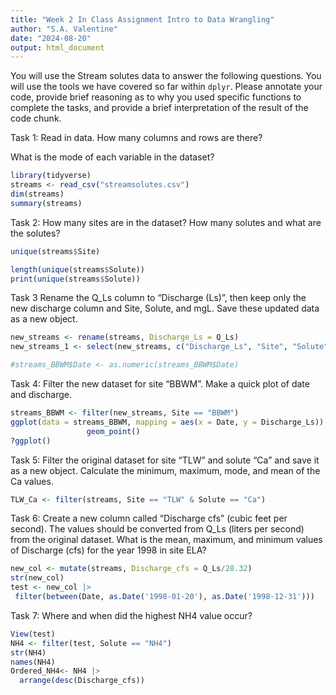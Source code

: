 ```yaml
---
title: "Week 2 In Class Assignment Intro to Data Wrangling"
author: "S.A. Valentine"
date: "2024-08-20"
output: html_document
---
```


You will use the Stream solutes data to answer the following questions. You will use the tools we have covered so far within `dplyr`. Please annotate your code, provide brief reasoning as to why you used specific functions to complete the tasks, and provide a brief interpretation of the result of the code chunk.

Task 1: Read in data. How many columns and rows are there? 

What is the mode of each variable in the dataset? 

```r
library(tidyverse)
streams <- read_csv("streamsolutes.csv")
dim(streams)
summary(streams)
```


Task 2: How many sites are in the dataset? How many solutes and what are the solutes?

```r
unique(streams$Site)

length(unique(streams$Solute))
print(unique(streams$Solute))
```

Task 3 Rename the Q_Ls column to "Discharge (Ls)", then keep only the new discharge column and Site, Solute, and mgL. Save these updated data as a new object.

```r
new_streams <- rename(streams, Discharge_Ls = Q_Ls) 
new_streams_1 <- select(new_streams, c("Discharge_Ls", "Site", "Solute", "mgL"))

#streams_BBWM$Date <- as.numeric(streams_BBWM$Date)
```


Task 4: Filter the new dataset for site "BBWM". Make a quick plot of date and discharge.


```r
streams_BBWM <- filter(new_streams, Site == "BBWM")
ggplot(data = streams_BBWM, mapping = aes(x = Date, y = Discharge_Ls)) +
                 geom_point()
?ggplot()
```

Task 5: Filter the original dataset for site "TLW" and solute "Ca" and save it as a new object. Calculate the minimum, maximum, mode, and mean of the Ca values.

```r
TLW_Ca <- filter(streams, Site == "TLW" & Solute == "Ca")
```



Task 6: Create a new column called "Discharge cfs" (cubic feet per second). The values should be converted from Q_Ls (liters per second) from the original dataset. What is the mean, maximum, and minimum values of Discharge (cfs) for the year 1998 in site ELA?  

```r
new_col <- mutate(streams, Discharge_cfs = Q_Ls/28.32)
str(new_col)
test <- new_col |>
 filter(between(Date, as.Date('1998-01-20'), as.Date('1998-12-31')))
```


Task 7: Where and when did the highest NH4 value occur? 

```r
View(test)
NH4 <- filter(test, Solute == "NH4")
str(NH4)
names(NH4)
Ordered_NH4<- NH4 |>
  arrange(desc(Discharge_cfs))

```